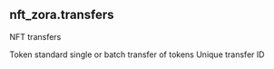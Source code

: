 ## nft_zora.transfers 
NFT transfers


<ParamField path="token_standard">
Token standard
</ParamField>
<ParamField path="transfer_type">
single or batch transfer of tokens
</ParamField>
<ParamField path="unique_transfer_id">
Unique transfer ID
</ParamField>
